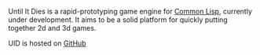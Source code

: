 Until It Dies is a rapid-prototyping game engine for [[Common Lisp]], currently under development. It aims to be a solid platform for quickly putting together 2d and 3d games.

UID is hosted on [http://github.com/sykopomp/until-it-dies GitHub]